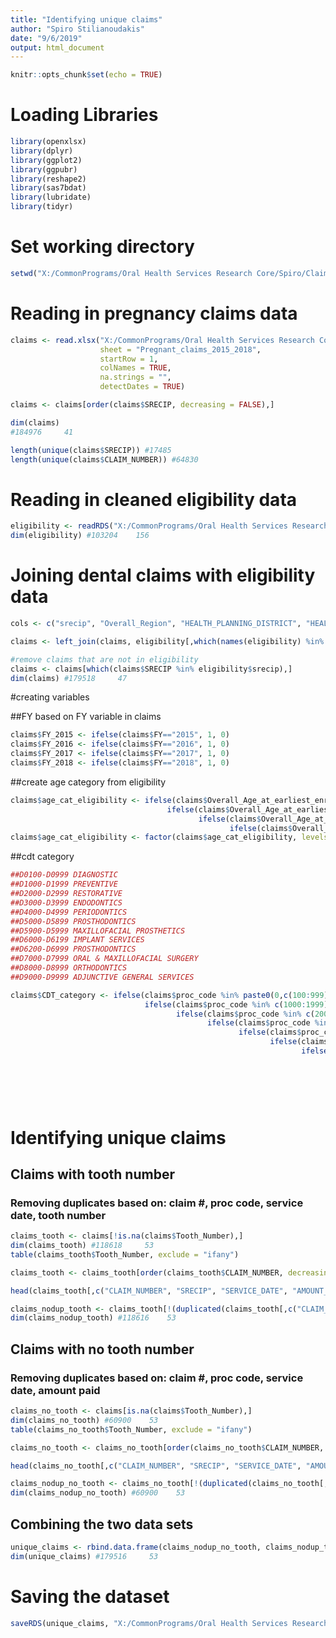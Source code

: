```yaml
---
title: "Identifying unique claims"
author: "Spiro Stilianoudakis"
date: "9/6/2019"
output: html_document
---
```


```r
knitr::opts_chunk$set(echo = TRUE)
```

# Loading Libraries

```r
library(openxlsx)
library(dplyr)
library(ggplot2)
library(ggpubr)
library(reshape2)
library(sas7bdat)
library(lubridate)
library(tidyr)
```

# Set working directory

```r
setwd("X:/CommonPrograms/Oral Health Services Research Core/Spiro/Claims_Project/data")
```

# Reading in pregnancy claims data

```r
claims <- read.xlsx("X:/CommonPrograms/Oral Health Services Research Core/Spiro/Claims_Project/data/Pregnant_claims_2015_2018.xlsx",
                    sheet = "Pregnant_claims_2015_2018",
                    startRow = 1,
                    colNames = TRUE,
                    na.strings = "",
                    detectDates = TRUE)

claims <- claims[order(claims$SRECIP, decreasing = FALSE),]

dim(claims)
#184976     41

length(unique(claims$SRECIP)) #17485
length(unique(claims$CLAIM_NUMBER)) #64830
```

# Reading in cleaned eligibility data

```r
eligibility <- readRDS("X:/CommonPrograms/Oral Health Services Research Core/Spiro/Claims_Project/data/ffs_mco_2015_2016_2017_2018.rds")
dim(eligibility) #103204    156
```

# Joining dental claims with eligibility data

```r
cols <- c("srecip", "Overall_Region", "HEALTH_PLANNING_DISTRICT", "HEALTH_PLANNING_REGION", "Overall_Citizen", "Overall_Race", "Overall_Age_at_earliest_enrollment")

claims <- left_join(claims, eligibility[,which(names(eligibility) %in% cols)], by = c("SRECIP" = "srecip"))

#remove claims that are not in eligibility
claims <- claims[which(claims$SRECIP %in% eligibility$srecip),]
dim(claims) #179518     47

```

#creating variables

##FY based on FY variable in claims

```r
claims$FY_2015 <- ifelse(claims$FY=="2015", 1, 0)
claims$FY_2016 <- ifelse(claims$FY=="2016", 1, 0)
claims$FY_2017 <- ifelse(claims$FY=="2017", 1, 0)
claims$FY_2018 <- ifelse(claims$FY=="2018", 1, 0)

```

##create age category from eligibility

```r
claims$age_cat_eligibility <- ifelse(claims$Overall_Age_at_earliest_enrollment < 21, "<21",
                                   ifelse(claims$Overall_Age_at_earliest_enrollment>= 21 & claims$Overall_Age_at_earliest_enrollment < 31, "21-30",
                                          ifelse(claims$Overall_Age_at_earliest_enrollment >= 31 & claims$Overall_Age_at_earliest_enrollment < 41, "31-40",
                                                 ifelse(claims$Overall_Age_at_earliest_enrollment >= 41 & claims$Overall_Age_at_earliest_enrollment < 51, "41-50", ">50"))))
claims$age_cat_eligibility <- factor(claims$age_cat_eligibility, levels=c("<21", "21-30", "31-40", "41-50", ">50"))

```

##cdt category

```r
##D0100-D0999 DIAGNOSTIC
##D1000-D1999 PREVENTIVE
##D2000-D2999 RESTORATIVE
##D3000-D3999 ENDODONTICS
##D4000-D4999 PERIODONTICS
##D5000-D5899 PROSTHODONTICS
##D5900-D5999 MAXILLOFACIAL PROSTHETICS
##D6000-D6199 IMPLANT SERVICES
##D6200-D6999 PROSTHODONTICS
##D7000-D7999 ORAL & MAXILLOFACIAL SURGERY
##D8000-D8999 ORTHODONTICS
##D9000-D9999 ADJUNCTIVE GENERAL SERVICES

claims$CDT_category <- ifelse(claims$proc_code %in% paste0(0,c(100:999)), "DIAGNOSTIC",
                              ifelse(claims$proc_code %in% c(1000:1999), "PREVENTIVE",
                                     ifelse(claims$proc_code %in% c(2000:2999), "RESTORATIVE",
                                            ifelse(claims$proc_code %in% c(3000:3999), "ENDODONTICS",
                                                   ifelse(claims$proc_code %in% c(4000:4999), "PERIODONTICS",
                                                          ifelse(claims$proc_code %in% c(5000:5899), "PROSTHODONTICS", 
                                                                 ifelse(claims$proc_code %in% c(5900:5999), "MAXILLOFACIAL PROSTHETICS",
                                                                        ifelse(claims$proc_code %in% c(6000:6199), "IMPLANT SERVICES",
                                                                               ifelse(claims$proc_code %in% c(6200:6999), "PROSTHODONTICS",
                                                                                      ifelse(claims$proc_code %in% c(7000:7999), "ORAL & MAXILLOFACIAL SURGERY",
                                                                                             ifelse(claims$proc_code %in% c(8000:8999), "ORTHODONTICS",
                                                                                                    ifelse(claims$proc_code %in% c(9000:9999), "ADJUNCTIVE GENERAL SERVICES", "UNKNOWN"))))))))))))

```

# Identifying unique claims

## Claims with tooth number

### Removing duplicates based on: claim #, proc code, service date, tooth number

```r
claims_tooth <- claims[!is.na(claims$Tooth_Number),]
dim(claims_tooth) #118618     53
table(claims_tooth$Tooth_Number, exclude = "ifany")

claims_tooth <- claims_tooth[order(claims_tooth$CLAIM_NUMBER, decreasing = TRUE),]

head(claims_tooth[,c("CLAIM_NUMBER", "SRECIP", "SERVICE_DATE", "AMOUNT_PAID", "proc_code", "Tooth_Number", "billing_prov_NPI", "CDT_category", "FY_2015" ,"FY_2016" ,"FY_2017", "FY_2018")])

claims_nodup_tooth <- claims_tooth[!(duplicated(claims_tooth[,c("CLAIM_NUMBER", "proc_code", "SERVICE_DATE", "Tooth_Number")])),]
dim(claims_nodup_tooth) #118616    53

```

## Claims with no tooth number

### Removing duplicates based on: claim #, proc code, service date, amount paid

```r
claims_no_tooth <- claims[is.na(claims$Tooth_Number),]
dim(claims_no_tooth) #60900    53
table(claims_no_tooth$Tooth_Number, exclude = "ifany")

claims_no_tooth <- claims_no_tooth[order(claims_no_tooth$CLAIM_NUMBER, decreasing = TRUE),]

head(claims_no_tooth[,c("CLAIM_NUMBER", "SRECIP", "SERVICE_DATE", "AMOUNT_PAID", "proc_code", "Tooth_Number", "billing_prov_NPI", "CDT_category", "FY_2015" ,"FY_2016" ,"FY_2017", "FY_2018")])

claims_nodup_no_tooth <- claims_no_tooth[!(duplicated(claims_no_tooth[,c("CLAIM_NUMBER", "proc_code", "SERVICE_DATE", "AMOUNT_PAID")])),]
dim(claims_nodup_no_tooth) #60900    53

```

## Combining the two data sets

```r
unique_claims <- rbind.data.frame(claims_nodup_no_tooth, claims_nodup_tooth)
dim(unique_claims) #179516     53

```

# Saving the dataset

```r
saveRDS(unique_claims, "X:/CommonPrograms/Oral Health Services Research Core/Spiro/Claims_Project/data/unique_claims.rds")
```



